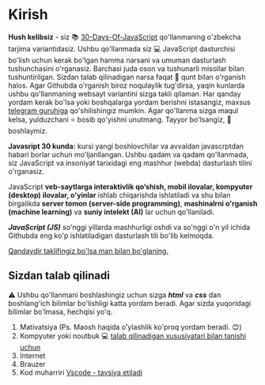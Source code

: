 # Kirish

**Hush kelibsiz** - siz 📚 [30-Days-Of-JavaScript](https://github.com/Asabeneh/30-Days-Of-JavaScript) qo'llanmaning o'zbekcha tarjima variantidasiz. Ushbu qo'llanmada siz 💻 JavaScript dasturchisi bo'lish uchun kerak bo'lgan hamma narsani va umuman dasturlash tushunchasini o'rganasiz. Barchasi juda oson va tushunarli misollar bilan tushuntirilgan. Sizdan talab qilinadigan narsa faqat 💪 qunt bilan o'rganish halos. Agar Githubda o'rganish biroz noqulaylik tug'dirsa, yaqin kunlarda ushbu qo'llanmaning websayt variantini sizga takli qilaman. Har qanday yordam kerak bo'lsa yoki boshqalarga yordam berishni istasangiz, maxsus [telegram guruhiga](https://t.me/akzmsh) qo'shilishingiz mumkin. Agar qo'llanma sizga maqul kelsa, yulduzchani ⭐ bosib qo'yishni unutmang. Tayyor bo'lsangiz, 💯 boshlaymiz.

**Javasript 30 kunda:** kursi yangi boshlovchilar va avvaldan javascrptdan habari borlar uchun mo'ljanllangan. Ushbu qadam va qadam qo'llanmada, siz JavaScript va insoniyat tarixidagi eng mashhur (webda) dasturlash tilini o'rganasiz.

JavaScript **veb-saytlarga interaktivlik qo‘shish, mobil ilovalar, kompyuter (desktop) ilovalar, o'yinlar** ishlab chiqarishda ishlatiladi va shu bilan birgalikda **server tomon (server-side programming)**, **mashinalrni o'rganish (machine learning)** va **suniy intelekt (AI)** lar uchun qo'llaniladi.

**_JavaScript (JS)_** so'nggi yillarda mashhurligi oshdi va
so'nggi o'n yil ichida Githubda eng ko'p ishlatiladigan dasturlash tili bo'lib kelmoqda.

[Qandaydir taklifingiz bo'lsa man bilan bo'glaning.](https://t.me/akzmsh)

## Sizdan talab qilinadi

⚠️ Ushbu qo'llanmani boshlashingiz uchun sizga **_html_** va **_css_** dan boshlang'ich bilimlar bo'lishligi katta yordam beradi. Agar sizda yuqoridagi bilimlar bo'lmasa, hechqisi yo'q.

1. Mativatsiya (Ps. Maosh haqida o'ylashlik ko'proq yordam beradi. 😊)
2. Kompyuter yoki noutbuk 💻 [talab qilinadigan xususiyatari bilan tanishi uchun](https://telegra.ph/Dasturlashni-organish-uchun-qanaqa-kompyuter-kerak-08-26)
3. Internet
4. Brauzer
5. Kod muharriri [Vscode - tavsiya etiladi](https://code.visualstudio.com/download)